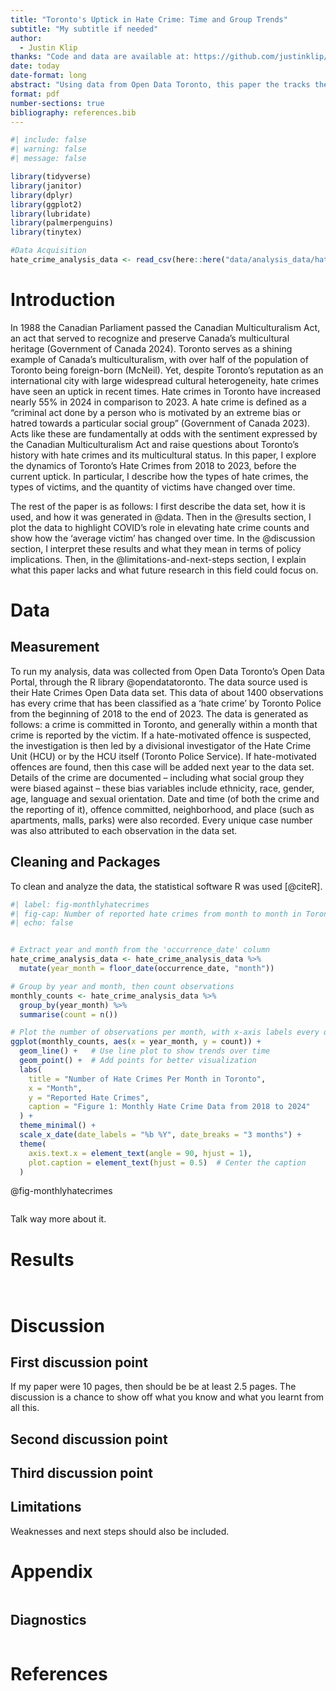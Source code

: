 ```yaml
---
title: "Toronto's Uptick in Hate Crime: Time and Group Trends"
subtitle: "My subtitle if needed"
author: 
  - Justin Klip
thanks: "Code and data are available at: https://github.com/justinklip/hate_crime_toronto_paper."
date: today
date-format: long
abstract: "Using data from Open Data Toronto, this paper the tracks the evolution of hate crime in Toronto from 2018 to the end of 2023. Third sentence. Fourth sentence."
format: pdf
number-sections: true
bibliography: references.bib
---
```


```r
#| include: false
#| warning: false
#| message: false

library(tidyverse)
library(janitor)
library(dplyr)
library(ggplot2)
library(lubridate)
library(palmerpenguins)
library(tinytex)

#Data Acquisition
hate_crime_analysis_data <- read_csv(here::here("data/analysis_data/hate_crime_analysis_data.csv"))
```

# Introduction

In 1988 the Canadian Parliament passed the Canadian Multiculturalism Act, an act that served to recognize and preserve Canada's multicultural heritage (Government of Canada 2024). Toronto serves as a shining example of Canada's multiculturalism, with over half of the population of Toronto being foreign-born (McNeil). Yet, despite Toronto's reputation as an international city with large widespread cultural heterogeneity, hate crimes have seen an uptick in recent times. Hate crimes in Toronto have increased nearly 55% in 2024 in comparison to 2023. A hate crime is defined as a "criminal act done by a person who is motivated by an extreme bias or hatred towards a particular social group" (Government of Canada 2023). Acts like these are fundamentally at odds with the sentiment expressed by the Canadian Multiculturalism Act and raise questions about Toronto's history with hate crimes and its multicultural status. In this paper, I explore the dynamics of Toronto's Hate Crimes from 2018 to 2023, before the current uptick. In particular, I describe how the types of hate crimes, the types of victims, and the quantity of victims have changed over time.

The rest of the paper is as follows: I first describe the data set, how it is used, and how it was generated in @data. Then in the @results section, I plot the data to highlight COVID's role in elevating hate crime counts and show how the 'average victim' has changed over time. In the @discussion section, I interpret these results and what they mean in terms of policy implications. Then, in the @limitations-and-next-steps section, I explain what this paper lacks and what future research in this field could focus on.

# Data {#sec-data}

## Measurement

To run my analysis, data was collected from Open Data Toronto's Open Data Portal, through the R library @opendatatoronto. The data source used is their Hate Crimes Open Data data set. This data of about 1400 observations has every crime that has been classified as a 'hate crime' by Toronto Police from the beginning of 2018 to the end of 2023. The data is generated as follows: a crime is committed in Toronto, and generally within a month that crime is reported by the victim. If a hate-motivated offence is suspected, the investigation is then led by a divisional investigator of the Hate Crime Unit (HCU) or by the HCU itself (Toronto Police Service). If hate-motivated offences are found, then this case will be added next year to the data set. Details of the crime are documented – including what social group they were biased against – these bias variables include ethnicity, race, gender, age, language and sexual orientation. Date and time (of both the crime and the reporting of it), offence committed, neighborhood, and place (such as apartments, malls, parks) were also recorded. Every unique case number was also attributed to each observation in the data set.

## Cleaning and Packages

To clean and analyze the data, the statistical software R was used [@citeR].

```r
#| label: fig-monthlyhatecrimes
#| fig-cap: Number of reported hate crimes from month to month in Toronto
#| echo: false


# Extract year and month from the 'occurrence_date' column
hate_crime_analysis_data <- hate_crime_analysis_data %>%
  mutate(year_month = floor_date(occurrence_date, "month"))

# Group by year and month, then count observations
monthly_counts <- hate_crime_analysis_data %>%
  group_by(year_month) %>%
  summarise(count = n())

# Plot the number of observations per month, with x-axis labels every quarter
ggplot(monthly_counts, aes(x = year_month, y = count)) +
  geom_line() +   # Use line plot to show trends over time
  geom_point() +  # Add points for better visualization
  labs(
    title = "Number of Hate Crimes Per Month in Toronto",
    x = "Month",
    y = "Reported Hate Crimes",
    caption = "Figure 1: Monthly Hate Crime Data from 2018 to 2024"
  ) +
  theme_minimal() +
  scale_x_date(date_labels = "%b %Y", date_breaks = "3 months") + 
  theme(
    axis.text.x = element_text(angle = 90, hjust = 1),
    plot.caption = element_text(hjust = 0.5)  # Center the caption
  )

```

@fig-monthlyhatecrimes

```r

```

Talk way more about it.

# Results

```r

```

```r

```

# Discussion

## First discussion point {#sec-first-point}

If my paper were 10 pages, then should be be at least 2.5 pages. The discussion is a chance to show off what you know and what you learnt from all this.

## Second discussion point

## Third discussion point

## Limitations

Weaknesses and next steps should also be included.

\newpage

\appendix

# Appendix {.unnumbered}

```r

```

## Diagnostics

```r

```

\newpage

# References
